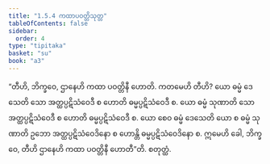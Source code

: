 ```yaml
---
title: "1.5.4 ကထာပဝတ္တိသုတ္တ"
tableOfContents: false
sidebar:
  order: 4
type: "tipitaka"
basket: "su"
book: "a3"
---
```



<DynamicBreadcrumb />

<Division number="44" book="a3" e="ch" v="15" p="149">

<Paragraph number="280" book="a3">
“တီဟိ, ဘိက္ခဝေ, ဌာနေဟိ ကထာ ပဝတ္တိနီ ဟောတိ. ကတမေဟိ တီဟိ? ယော ဓမ္မံ ဒေသေတိ သော အတ္ထပ္ပဋိသံဝေဒီ စ ဟောတိ ဓမ္မပ္ပဋိသံဝေဒီ စ. ယော ဓမ္မံ သုဏာတိ သော အတ္ထပ္ပဋိသံဝေဒီ စ ဟောတိ ဓမ္မပ္ပဋိသံဝေဒီ စ. ယော စေဝ ဓမ္မံ ဒေသေတိ ယော စ ဓမ္မံ သုဏာတိ ဥဘော အတ္ထပ္ပဋိသံဝေဒိနော စ ဟောန္တိ ဓမ္မပ္ပဋိသံဝေဒိနော စ. ဣမေဟိ ခေါ, ဘိက္ခဝေ, တီဟိ ဌာနေဟိ ကထာ ပဝတ္တိနီ ဟောတီ”တိ.

</Paragraph>
</Division>

<Paragraph number="281" type="center" book="a3">
စတုတ္ထံ.
</Paragraph>